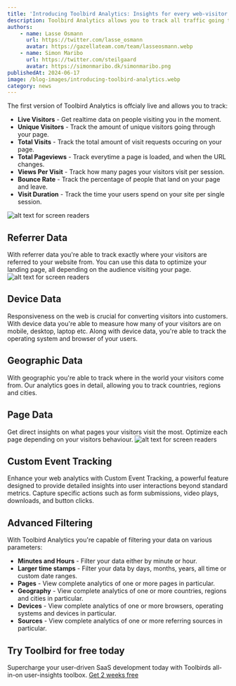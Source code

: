```yaml
---
title: 'Introducing Toolbird Analytics: Insights for every web-visitor'
description: Toolbird Analytics allows you to track all traffic going through your website. With a simple 2-minutte onboarding, you can start collecting valuable data insights of your web visitors.
authors:
    - name: Lasse Osmann
      url: https://twitter.com/lasse_osmann
      avatar: https://gazellateam.com/team/lasseosmann.webp
    - name: Simon Maribo
      url: https://twitter.com/steilgaard
      avatar: https://simonmaribo.dk/simonmaribo.png
publishedAt: 2024-06-17
image: /blog-images/introducing-toolbird-analytics.webp
category: news
---
```


The first version of Toolbird Analytics is offcialy live and allows you to track:

-   **Live Visitors** - Get realtime data on people visiting you in the moment. 
-   **Unique Visitors** - Track the amount of unique visitors going through your page.
-   **Total Visits** - Track the total amount of visit requests occuring on your page.
-   **Total Pageviews** - Track everytime a page is loaded, and when the URL changes.
-   **Views Per Visit** - Track how many pages your visitors visit per session. 
-   **Bounce Rate** - Track the percentage of people that land on your page and leave. 
-   **Visit Duration** - Track the time your users spend on your site per single session.

![alt text for screen readers](/blog-images/web-analytics-dashboard.webp 'Text to show on mouseover')

## Referrer Data
With referrer data you're able to track exactly where your visitors are referred to your website from. You can use this data to optimize your landing page, all depending on the audience visiting your page. 
![alt text for screen readers](/blog-images/referrer.webp 'Text to show on mouseover')

## Device Data
Responsiveness on the web is crucial for converting visitors into customers. With device data you're able to measure how many of your visitors are on mobile, desktop, laptop etc. Along with device data, you're able to track the operating system and browser of your users.

## Geographic Data
With geographic you're able to track where in the world your visitors come from. Our analytics goes in detail, allowing you to track countries, regions and cities.

## Page Data
Get direct insights on what pages your visitors visit the most. Optimize each page depending on your visitors behaviour.
![alt text for screen readers](/blog-images/page.webp 'Text to show on mouseover')

## Custom Event Tracking
Enhance your web analytics with Custom Event Tracking, a powerful feature designed to provide detailed insights into user interactions beyond standard metrics. Capture specific actions such as form submissions, video plays, downloads, and button clicks.

## Advanced Filtering
With Toolbird Analytics you're capable of filtering your data on various parameters:

-   **Minutes and Hours** - Filter your data either by minute or hour.
-   **Larger time stamps** - Filter your data by days, months, years, all time or custom date ranges.
-   **Pages** - View complete analytics of one or more pages in particular. 
-   **Geography** - View complete analytics of one or more countries, regions and cities in particular. 
-   **Devices** - View complete analytics of one or more browsers, operating systems and devices in particular. 
-   **Sources** - View complete analytics of one or more referring sources in particular. 

## Try Toolbird for free today

Supercharge your user-driven SaaS development today with Toolbirds all-in-on user-insights toolbox. [Get 2 weeks free](https://app.toolbird.io/auth/register)
